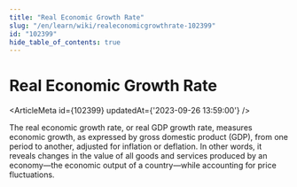 ```yaml
---
title: "Real Economic Growth Rate"
slug: "/en/learn/wiki/realeconomicgrowthrate-102399"
id: "102399"
hide_table_of_contents: true
---
```



# Real Economic Growth Rate

<ArticleMeta id={102399} updatedAt={'2023-09-26 13:59:00'} />
<div className='border-solid border-b border-t-0 my-4 border-[var(--ifm-color-gray-300)]' />

The real economic growth rate, or real GDP growth rate, measures economic growth, as expressed by gross domestic product (GDP), from one period to another, adjusted for inflation or deflation. In other words, it reveals changes in the value of all goods and services produced by an economy—the economic output of a country—while accounting for price fluctuations.
